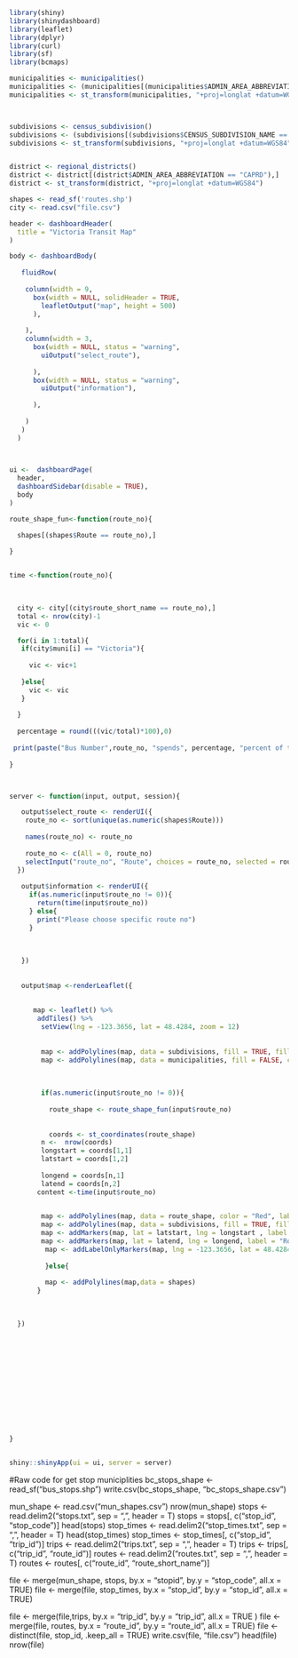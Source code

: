 

```{r}
library(shiny)
library(shinydashboard)
library(leaflet)
library(dplyr)
library(curl)
library(sf)
library(bcmaps)

```



```{r}
municipalities <- municipalities()
municipalities <- (municipalities[(municipalities$ADMIN_AREA_ABBREVIATION == "Victoria"|municipalities$ADMIN_AREA_ABBREVIATION == "Oak Bay" | municipalities$ADMIN_AREA_ABBREVIATION == "Duncan"  |municipalities$ADMIN_AREA_ABBREVIATION ==  "Central Saanich" |  municipalities$ADMIN_AREA_ABBREVIATION =="View Royal" | municipalities$ADMIN_AREA_ABBREVIATION == "North Saanich"| municipalities$ADMIN_AREA_ABBREVIATION == "Colwood"| municipalities$ADMIN_AREA_ABBREVIATION == "Esquimalt" |  municipalities$ADMIN_AREA_ABBREVIATION == "Saanich"|  municipalities$ADMIN_AREA_ABBREVIATION == "Langford"),])
municipalities <- st_transform(municipalities, "+proj=longlat +datum=WGS84")



subdivisions <- census_subdivision()
subdivisions <- (subdivisions[(subdivisions$CENSUS_SUBDIVISION_NAME == "Victoria"),])
subdivisions <- st_transform(subdivisions, "+proj=longlat +datum=WGS84")


district <- regional_districts()
district <- district[(district$ADMIN_AREA_ABBREVIATION == "CAPRD"),]
district <- st_transform(district, "+proj=longlat +datum=WGS84")
```
```{r}
shapes <- read_sf('routes.shp')
city <- read.csv("file.csv")
```

```{r}
header <- dashboardHeader(
  title = "Victoria Transit Map"
)

body <- dashboardBody(
  
   fluidRow(
   
    column(width = 9,
      box(width = NULL, solidHeader = TRUE,
        leafletOutput("map", height = 500)
      ),
      
    ),
    column(width = 3,
      box(width = NULL, status = "warning",
        uiOutput("select_route"),
       
      ),
      box(width = NULL, status = "warning",
        uiOutput("information"),
       
      ),
      
    )
   )
  ) 


 
ui <-  dashboardPage(
  header,
  dashboardSidebar(disable = TRUE),
  body
)

route_shape_fun<-function(route_no){

  shapes[(shapes$Route == route_no),]
  
}


time <-function(route_no){

  
  
  city <- city[(city$route_short_name == route_no),]
  total <- nrow(city)-1
  vic <- 0

  for(i in 1:total){
   if(city$muni[i] == "Victoria"){
    
     vic <- vic+1
     
   }else{
     vic <- vic
   }
   
  }
 
  percentage = round(((vic/total)*100),0)
  
 print(paste("Bus Number",route_no, "spends", percentage, "percent of trip time in Victoria, B.C."))
 
}



server <- function(input, output, session){

   output$select_route <- renderUI({
    route_no <- sort(unique(as.numeric(shapes$Route)))
    
    names(route_no) <- route_no
    
    route_no <- c(All = 0, route_no)
    selectInput("route_no", "Route", choices = route_no, selected = route_no[2])
  })
   
   output$information <- renderUI({
     if(as.numeric(input$route_no != 0)){
       return(time(input$route_no))
     } else{
       print("Please choose specific route no")
     }
    
     
     
   })
   
   
   output$map <-renderLeaflet({
     
    
      map <- leaflet() %>%
       addTiles() %>%
        setView(lng = -123.3656, lat = 48.4284, zoom = 12)
       
       
        map <- addPolylines(map, data = subdivisions, fill = TRUE, fillColor = "Grey", color = "Blue")
        map <- addPolylines(map, data = municipalities, fill = FALSE, color = "Green", label = municipalities$ADMIN_AREA_ABBREVIATION)
        
        
       
        if(as.numeric(input$route_no != 0)){
         
          route_shape <- route_shape_fun(input$route_no)
        
        
          coords <- st_coordinates(route_shape)
        n <-  nrow(coords)
        longstart = coords[1,1]
        latstart = coords[1,2]
      
        longend = coords[n,1]
        latend = coords[n,2]
       content <-time(input$route_no)

        
        map <- addPolylines(map, data = route_shape, color = "Red", label = input$route_no )
        map <- addPolylines(map, data = subdivisions, fill = TRUE, fillColor = "grey")
        map <- addMarkers(map, lat = latstart, lng = longstart , label = "Route_Begin" )
        map <- addMarkers(map, lat = latend, lng = longend, label = "Route_End")
         map <- addLabelOnlyMarkers(map, lng = -123.3656, lat = 48.4284, label = content, labelOptions = labelOptions(noHide = T))
       
         }else{
        
         map <- addPolylines(map,data = shapes)
       }
        
        
         
  })

      
      
      
      
      
      
      
      
      
      
      
 
}


shiny::shinyApp(ui = ui, server = server) 

```


#Raw code for get stop municiplities
bc_stops_shape <- read_sf("bus_stops.shp")
write.csv(bc_stops_shape, "bc_stops_shape.csv")



mun_shape <- read.csv("mun_shapes.csv")
nrow(mun_shape)
stops <- read.delim2("stops.txt", sep = ",", header = T)
stops = stops[, c("stop_id", "stop_code")]
head(stops)
stop_times <- read.delim2("stop_times.txt", sep = ",", header = T)
head(stop_times)
stop_times <- stop_times[, c("stop_id", "trip_id")]
trips <- read.delim2("trips.txt", sep = ",", header = T)
trips <- trips[, c("trip_id", "route_id")]
routes <- read.delim2("routes.txt", sep = ",", header = T)
routes <- routes[, c("route_id", "route_short_name")]
  


file <- merge(mun_shape, stops, by.x = "stopid", by.y = "stop_code", all.x = TRUE)
file <- merge(file, stop_times, by.x = "stop_id", by.y = "stop_id", all.x = TRUE)

file <- merge(file,trips, by.x = "trip_id", by.y = "trip_id", all.x = TRUE )
file <- merge(file, routes, by.x = "route_id", by.y = "route_id", all.x = TRUE)
file <- distinct(file, stop_id, .keep_all = TRUE)
write.csv(file, "file.csv")
head(file)
nrow(file)





